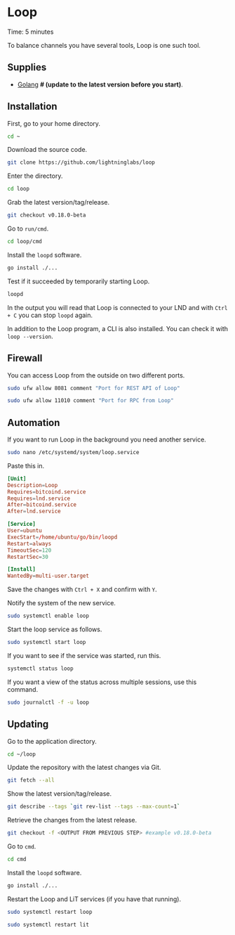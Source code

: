 
# Loop

<Callout emoji="&#x2139;">
	Time: 5 minutes
</Callout>

To balance channels you have several tools, Loop is one such tool.

## Supplies

* [Golang](/raspberry-pi/common-dependencies#golang) **# (update to the latest version before you start)**.

## Installation

First, go to your home directory.

```bash
cd ~
```

Download the source code.

```bash
git clone https://github.com/lightninglabs/loop
```

Enter the directory.

```bash
cd loop
```

Grab the latest version/tag/release.

```bash
git checkout v0.18.0-beta
```

Go to `run/cmd`.

```bash
cd loop/cmd
```

Install the `loopd` software.

```bash
go install ./...
```

Test if it succeeded by temporarily starting Loop.

```bash
loopd
```

In the output you will read that Loop is connected to your LND and with `Ctrl + C` you can stop `loopd` again.

In addition to the Loop program, a CLI is also installed. You can check it with `loop --version`.

## Firewall

You can access Loop from the outside on two different ports.

```bash
sudo ufw allow 8081 comment "Port for REST API of Loop"

sudo ufw allow 11010 comment "Port for RPC from Loop"
```

## Automation

If you want to run Loop in the background you need another service.

```bash
sudo nano /etc/systemd/system/loop.service
```

Paste this in.

```toml
[Unit]
Description=Loop
Requires=bitcoind.service
Requires=lnd.service
After=bitcoind.service
After=lnd.service

[Service]
User=ubuntu
ExecStart=/home/ubuntu/go/bin/loopd
Restart=always
TimeoutSec=120
RestartSec=30

[Install]
WantedBy=multi-user.target
```

Save the changes with `Ctrl + X` and confirm with `Y`.

Notify the system of the new service.

```bash
sudo systemctl enable loop
```

Start the loop service as follows.

```bash
sudo systemctl start loop
```

If you want to see if the service was started, run this.

```bash
systemctl status loop
```

If you want a view of the status across multiple sessions, use this command.

```bash
sudo journalctl -f -u loop
```

## Updating

Go to the application directory.

```bash
cd ~/loop
```

Update the repository with the latest changes via Git.

```bash
git fetch --all
```

Show the latest version/tag/release.

```bash
git describe --tags `git rev-list --tags --max-count=1`
```

Retrieve the changes from the latest release.

```bash
git checkout -f <OUTPUT FROM PREVIOUS STEP> #example v0.18.0-beta
```

Go to `cmd`.

```bash
cd cmd
```

Install the `loopd` software.

```bash
go install ./...
```

Restart the Loop and LiT services (if you have that running).

```bash
sudo systemctl restart loop

sudo systemctl restart lit
```

